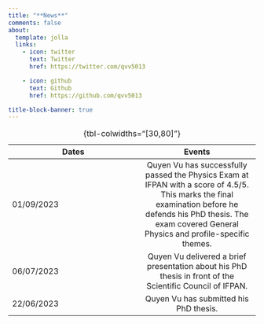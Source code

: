 ```yaml
---
title: "**News**"
comments: false
about:
  template: jolla
  links:
    - icon: twitter
      text: Twitter
      href: https://twitter.com/qvv5013

    - icon: github
      text: Github
      href: https://github.com/qvv5013

title-block-banner: true
---
```


| Dates              | Events           |
|--------------------|:----------------:|
| 01/09/2023          | Quyen Vu has successfully passed the Physics Exam at IFPAN with a score of 4.5/5. This marks the final examination before he defends his PhD thesis. The exam covered General Physics and profile-specific themes.|
| 06/07/2023          | Quyen Vu delivered a brief presentation about his PhD thesis in front of the Scientific Council of IFPAN. |
| 22/06/2023          | Quyen Vu has submitted his PhD thesis. |
: {tbl-colwidths="[30,80]"}
